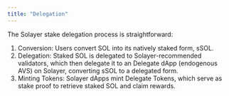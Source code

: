 ```yaml
---
title: "Delegation"
---
```


The Solayer stake delegation process is straightforward:

1. Conversion: Users convert SOL into its natively staked form, sSOL.
2. Delegation: Staked SOL is delegated to Solayer-recommended validators, which then delegate it to an Delegate dApp (endogenous AVS) on Solayer, converting sSOL to a delegated form.
3. Minting Tokens: Solayer dApps mint Delegate Tokens, which serve as stake proof to retrieve staked SOL and claim rewards.

<Frame><img src="https://docs.solayer.org/~gitbook/image?url=https%3A%2F%2F2113331469-files.gitbook.io%2F%7E%2Ffiles%2Fv0%2Fb%2Fgitbook-x-prod.appspot.com%2Fo%2Fspaces%252FzYM0pEemeu6F3UKGPAZE%252Fuploads%252FL7BRRxFvjo4HtRPfsk34%252Fimage.png%3Falt%3Dmedia%26token%3D59a9190b-2ba9-4982-ab71-c76c908843a0&width=768&dpr=2&quality=100&sign=e20ff1a1&sv=1" alt=""  /></Frame>
